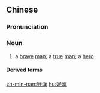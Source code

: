 {{also|好汉}}
==Chinese==
{{zh-forms|s=好汉}}

===Pronunciation===
{{zh-pron
|m=hǎohàn
|c=hou2 hon3
|h=pfs=hó-hon
|mn=hó-hàn
|cat=n
}}

===Noun===
{{zh-noun}}

# a [[brave]] [[man]]; a [[true]] [[man]]; a [[hero]]

====Derived terms====
{{zh-der|好漢不吃眼前虧}}

[[zh-min-nan:好漢]]
[[hu:好漢]]